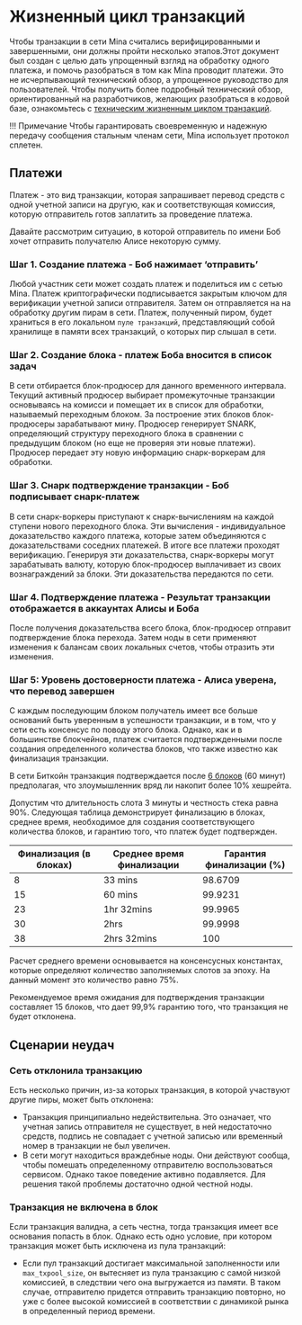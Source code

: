 
# Жизненный цикл транзакций

Чтобы транзакции в сети Mina считались верифицированными и завершенными, они должны пройти несколько этапов.Этот документ был создан с целью дать упрощенный взгляд на обработку одного платежа, и помочь разобраться в том как Mina проводит платежи. Это не исчерпывающий технический обзор, а упрощенное руководство для пользователей. Чтобы получить более подробный технический обзор, ориентированный на разработчиков, желающих разобраться в кодовой базе, ознакомьтесь с [техническим жизненным циклом транзакций](/docs/architecture/lifecycle-payment-technical).

!!! Примечание
Чтобы гарантировать своевременную и надежную передачу сообщения стальным членам сети, Mina использует протокол сплетен. 

## Платежи

Платеж - это вид транзакции, которая запрашивает перевод средств с одной учетной записи на другую, как и соответствующая комиссия, которую отправитель готов заплатить за проведение платежа.

Давайте рассмотрим ситуацию, в которой отправитель по имени Боб хочет отправить получателю Алисе некоторую сумму.

### Шаг 1. Создание платежа - Боб нажимает ‘отправить’

Любой участник сети может создать платеж и поделиться им с сетью Mina. Платеж криптографически подписывается закрытым ключом для верификации учетной записи отправителя. Затем он отправляется на на обработку другим пирам в сети. Платеж, полученный пиром, будет храниться в его локальном `пуле транзакций`, представляющий собой хранилище в памяти всех транзакций, о которых пир слышал в сети.

### Шаг 2. Создание блока - платеж Боба вносится в список задач

В сети отбирается блок-продюсер для данного временного интервала. Текущий активный продюсер выбирает промежуточные транзакции основываясь на комисси и помещает их в список для обработки, называемый переходным блоком. За построение этих блоков блок-продюсеры зарабатывают мину. Продюсер генерирует SNARK, определяющий структуру переходного блока в сравнении с предыдущим блоком (но еще не проверяя эти новые платежи). Продюсер передает эту новую информацию снарк-воркерам для обработки.

### Шаг 3. Снарк подтверждение транзакции - Боб подписывает снарк-платеж

В сети снарк-воркеры приступают к снарк-вычислениям на каждой ступени нового переходного блока. Эти вычисления - индивидуальное доказательство каждого платежа, которые затем объединяются с доказательствами соседних платежей. В итоге все платежи проходят верификацию. Генерируя эти доказательства, снарк-воркеры могут зарабатывать валюту, которую блок-продюсер выплачивает из своих вознаграждений за блоки. Эти доказательства передаются по сети.

### Шаг 4. Подтверждение платежа - Результат транзакции отображается в аккаунтах Алисы и Боба

После получения доказательства всего блока, блок-продюсер отправит подтверждение блока перехода. Затем ноды в сети применяют изменения к балансам своих локальных счетов, чтобы отразить эти изменения.

### Шаг 5: Уровень достоверности платежа - Алиса уверена, что перевод завершен

С каждым последующим блоком получатель имеет все больше оснований быть уверенным в успешности транзакции, и в том, что у сети есть консенсус по поводу этого блока. Однако, как и в большинстве блокчейнов, платеж считается подтвержденными после создания определенного количества блоков, что также известно как финализация транзакции. 

В сети Биткойн транзакция подтверждается после [6 блоков]( https://en.bitcoin.it/wiki/Confirmation) (60 минут) предполагая, что злоумышленник вряд ли накопит более 10% хешрейта.

Допустим что длительность слота 3 минуты и честность стека равна 90%. Следующая таблица демонстрирует финализацию в блоках, среднее время, необходимое для создания соответствующего количества блоков, и гарантию того, что платеж будет подтвержден.

|Финализация (в блоках) | Среднее время финализации | Гарантия финализации (%) |
|-------------------|---------------------|---------------------|
| 8| 33 mins | 98.6709|
|15| 60 mins|99.9231|
| 23| 1hr 32mins |99.9965|
| 30| 2hrs|99.9998|
| 38| 2hrs 32mins |100|

Расчет среднего времени основывается на консенсусных константах, которые определяют количество заполняемых слотов за эпоху. На данный момент это количество равно 75%.

Рекомендуемое время ожидания для подтверждения транзакции составляет 15 блоков, что дает 99,9% гарантию того, что транзакция не будет отклонена.

## Сценарии неудач

### Сеть отклонила транзакцию 

Есть несколько причин, из-за которых транзакция, в которой участвуют другие пиры, может быть отклонена:

- Транзакция принципиально недействительна. Это означает, что учетная запись отправителя не существует, в ней недостаточно средств, подпись не совпадает с учетной записью или временный номер в транзакции не был увеличен.
- В сети могут находиться враждебные ноды. Они действуют сообща, чтобы помешать определенному отправителю воспользоваться сервисом. Однако такое поведение активно подавляется. Для решения такой проблемы достаточно одной честной ноды.

### Транзакция не включена в блок

Если транзакция валидна, а сеть честна, тогда транзакция имеет все основания попасть в блок. Однако есть одно условие, при котором транзакция может быть исключена из пула транзакций:

- Если пул транзакций достигает максимальной заполненности или `max_txpool_size`, он вытесняет из пула транзакцию с самой низкой комиссией, в следствии чего она выгружается из памяти. В таком случае, отправителю придется отправить транзакцию повторно, но уже с более высокой комиссией в соответствии с динамикой рынка в определенный период времени.
